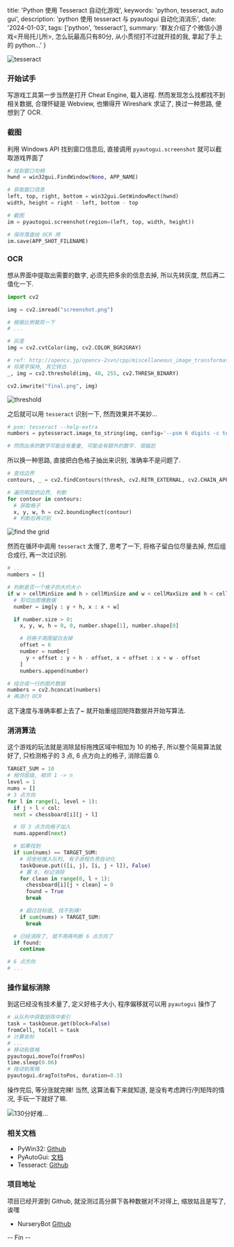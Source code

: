   title: 'Python 使用 Tesseract 自动化游戏',
  keywords: 'python, tesseract, auto gui',
  description: 'python 使用 tesseract 与 pyautogui 自动化消消乐',
  date: '2024-01-03',
  tags: ['python', 'tesseract'],
  summary:
    '群友介绍了个微信小游戏<开局托儿所>, 怎么玩最高只有80分, 从小贯彻打不过就开挂的我, 拿起了手上的 python...'
}

![tesseract](/weibo/large/6708d6c2gy1hlgko40qfqj20y80goqcp.jpg?width=1232&height=600)

### 开始试手

写游戏工具第一步当然是打开 Cheat Engine, 载入进程. 然而发现怎么找都找不到相关数据, 合理怀疑是 Webview, 也懒得开 Wireshark 求证了, 换过一种思路, 便想到了 OCR.

### 截图

利用 Windows API 找到窗口信息后, 直接调用 `pyautogui.screenshot` 就可以截取游戏界面了

```python
# 找到窗口句柄
hwnd = win32gui.FindWindow(None, APP_NAME)

# 获取窗口信息
left, top, right, bottom = win32gui.GetWindowRect(hwnd)
width, height = right - left, bottom - top

# 截图
im = pyautogui.screenshot(region=(left, top, width, height))

# 保存落盘给 OCR 用
im.save(APP_SHOT_FILENAME)
```

### OCR

想从界面中提取出需要的数字, 必须先把多余的信息去掉, 所以先转灰度, 然后再二值化一下.

```python
import cv2

img = cv2.imread("screenshot.png")

# 根据比例裁剪一下
# ...

# 灰度
img = cv2.cvtColor(img, cv2.COLOR_BGR2GRAY)

# ref: http://opencv.jp/opencv-2svn/cpp/miscellaneous_image_transformations.html?highlight=threshold#threshold
# 将黑字保持, 其它转白
_, img = cv2.threshold(img, 40, 255, cv2.THRESH_BINARY)

cv2.imwrite("final.png", img)
```

![threshold](/weibo/large/6708d6c2gy1hlgnw8tsh4j20j608wju7.jpg?width=690&height=320&note=二值化出数字)

之后就可以用 `tesseract` 识别一下, 然而效果并不美妙...

```python
# psm: tesseract --help-extra
numbers = pytesseract.image_to_string(img, config='--psm 6 digits -c tessedit_char_whitelist="123456789"')

# 然而出来的数字可能会有重叠, 可能会有额外的数字. 很尴尬
```

所以换一种思路, 直接把白色格子抽出来识别, 准确率不是问题了.

```python
# 查找边界
contours, _ = cv2.findContours(thresh, cv2.RETR_EXTERNAL, cv2.CHAIN_APPROX_SIMPLE)

# 遍历明显的边界, 判断
for contour in contours:
  # 获取格子
  x, y, w, h = cv2.boundingRect(contour)
  # 判断后再识别
```

![find the grid](/weibo/large/6708d6c2gy1hlgmhl37yuj20pc0c1tfn.jpg?width=921&height=433&note=找出格子)

然而在循环中调用 `tesseract` 太慢了, 思考了一下, 将格子留白位尽量去掉, 然后组合成行, 再一次过识别.

```python
# ...
numbers = []

# 判断是否一个格子的大约大小
if w > cellMinSize and h > cellMinSize and w < cellMaxSize and h < cellMaxSize:
  # 剪切出图像数据
  number = img[y : y + h, x : x + w]

  if number.size > 0:
    x, y, w, h = 0, 0, number.shape[1], number.shape[0]

    # 将格子周围留白去掉
    offset = 6
    number = number[
      y + offset : y + h - offset, x + offset : x + w - offset
    ]
    numbers.append(number)

# 组合成一行的图片数据
numbers = cv2.hconcat(numbers)
# 再进行 OCR
```

这下速度与准确率都上去了~ 就开始重组回矩阵数据并开始写算法.

### 消消算法

这个游戏的玩法就是消除鼠标拖拽区域中相加为 10 的格子, 所以整个简易算法就好了, 只检测格子的 3 点, 6 点方向上的格子, 消除后置 0.

```python
TARGET_SUM = 10
# 相邻层级, 相邻 1 -> n
level = 1
nums = []
# 3 点方向
for l in range(1, level + 1):
  if j + l < col:
  next = chessboard[i][j + l]

  # 将 3 点方向格子加入
  nums.append(next)

  # 如果找到
  if sum(nums) == TARGET_SUM:
    # 将坐标推入队列, 有子进程负责自动化
    taskQueue.put(([i, j], [i, j + l]), False)
    # 置 0, 标记消除
    for clean in range(0, l + 1):
      chessboard[i][j + clean] = 0
      found = True
      break

    # 超过目标值, 找不到辣!
    if sum(nums) > TARGET_SUM:
      break

  # 已经消除了, 就不用再判断 6 点方向了
  if found:
    continue

# 6 点方向
# ...
```

### 操作鼠标消除

到这已经没有技术量了, 定义好格子大小, 程序偏移就可以用 `pyautogui` 操作了

```python
# 从队列中获取矩阵中索引
task = taskQueue.get(block=False)
fromCell, toCell = task
# 计算坐标
# ...
# 移动到首格
pyautogui.moveTo(fromPos)
time.sleep(0.06)
# 拖动到尾格
pyautogui.dragTo(toPos, duration=0.3)
```

操作完后, 等分涨就完辣! 当然, 这算法看下来就知道, 是没有考虑跨行/列矩阵的情况, 手玩一下就好了嘛.

![130分好难...](/weibo/large/6708d6c2gy1hlgkoj5ctrj206p082wfk.jpg?width=241&height=290&note=130分好难)

### 相关文档

- PyWin32: [Github](https://github.com/mhammond/pywin32)
- PyAutoGui: [文档](https://pyautogui.readthedocs.io/en/latest/)
- Tesseract: [Github](https://github.com/tesseract-ocr/tesseract)

### 项目地址

项目已经开源到 Github, 就没测过高分屏下各种数据对不对得上, 缩放姑且是写了, 诶嘿

- NurseryBot [Github](https://github.com/rikkayoru/nursery-bot)

-- Fin --
